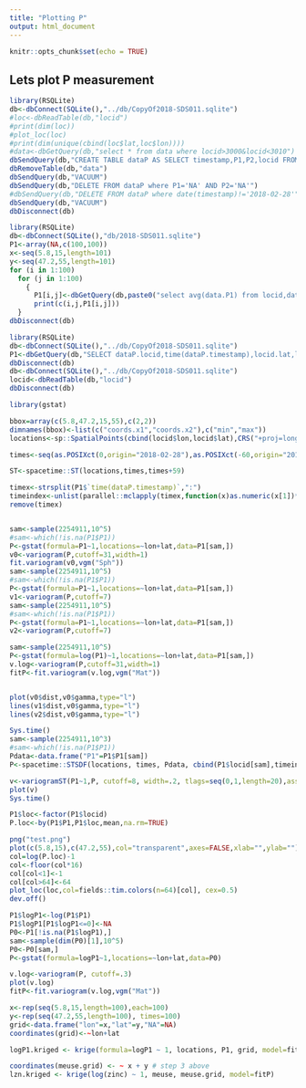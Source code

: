 ```yaml
---
title: "Plotting P"
output: html_document
---
```


```r
knitr::opts_chunk$set(echo = TRUE)
```

## Lets plot P measurement

```r
library(RSQLite)
db<-dbConnect(SQLite(),"../db/CopyOf2018-SDS011.sqlite")
#loc<-dbReadTable(db,"locid")
#print(dim(loc))
#plot_loc(loc)
#print(dim(unique(cbind(loc$lat,loc$lon))))
#data<-dbGetQuery(db,"select * from data where locid>3000&locid<3010")
dbSendQuery(db,"CREATE TABLE dataP AS SELECT timestamp,P1,P2,locid FROM data")
dbRemoveTable(db,"data")
dbSendQuery(db,"VACUUM")
dbSendQuery(db,"DELETE FROM dataP where P1='NA' AND P2='NA'")
#dbSendQuery(db,"DELETE FROM dataP where date(timestamp)!='2018-02-28'")
dbSendQuery(db,"VACUUM")
dbDisconnect(db)
```

```r
library(RSQLite)
db<-dbConnect(SQLite(),"db/2018-SDS011.sqlite")
P1<-array(NA,c(100,100))
x<-seq(5.8,15,length=101)
y<-seq(47.2,55,length=101)
for (i in 1:100)
  for (j in 1:100)
    {
      P1[i,j]<-dbGetQuery(db,paste0("select avg(data.P1) from locid,data where locid.id=data.locid AND locid.lon>",x[i]," AND locid.lon<=",x[i+1]," AND locid.lat>",y[j]," AND locid.lat<",y[j+1]))[1,1]
      print(c(i,j,P1[i,j]))
  }
dbDisconnect(db)
```

```r
library(RSQLite)
db<-dbConnect(SQLite(),"../db/CopyOf2018-SDS011.sqlite")
P1<-dbGetQuery(db,"SELECT dataP.locid,time(dataP.timestamp),locid.lat,locid.lon,dataP.P1 from dataP,locid where date(timestamp)='2018-02-28' and locid.id=dataP.locid")
dbDisconnect(db)
db<-dbConnect(SQLite(),"../db/CopyOf2018-SDS011.sqlite")
locid<-dbReadTable(db,"locid")
dbDisconnect(db)

library(gstat)

bbox=array(c(5.8,47.2,15,55),c(2,2))
dimnames(bbox)<-list(c("coords.x1","coords.x2"),c("min","max"))
locations<-sp::SpatialPoints(cbind(locid$lon,locid$lat),CRS("+proj=longlat +datum=WGS84"),bbox=bbox)

times<-seq(as.POSIXct(0,origin="2018-02-28"),as.POSIXct(-60,origin="2018-03-01"),by="min")

ST<-spacetime::ST(locations,times,times+59)

timex<-strsplit(P1$`time(dataP.timestamp)`,":")
timeindex<-unlist(parallel::mclapply(timex,function(x)as.numeric(x[1])*60+as.numeric(x[2])))+1
remove(timex)


sam<-sample(2254911,10^5)
#sam<-which(!is.na(P1$P1))
P<-gstat(formula=P1~1,locations=~lon+lat,data=P1[sam,])
v0<-variogram(P,cutoff=31,width=1)
fit.variogram(v0,vgm("Sph"))
sam<-sample(2254911,10^5)
#sam<-which(!is.na(P1$P1))
P<-gstat(formula=P1~1,locations=~lon+lat,data=P1[sam,])
v1<-variogram(P,cutoff=7)
sam<-sample(2254911,10^5)
#sam<-which(!is.na(P1$P1))
P<-gstat(formula=P1~1,locations=~lon+lat,data=P1[sam,])
v2<-variogram(P,cutoff=7)

sam<-sample(2254911,10^5)
P<-gstat(formula=log(P1)~1,locations=~lon+lat,data=P1[sam,])
v.log<-variogram(P,cutoff=31,width=1)
fitP<-fit.variogram(v.log,vgm("Mat"))


plot(v0$dist,v0$gamma,type="l")
lines(v1$dist,v0$gamma,type="l")
lines(v2$dist,v0$gamma,type="l")

Sys.time()
sam<-sample(2254911,10^3)
#sam<-which(!is.na(P1$P1))
Pdata<-data.frame("P1"=P1$P1[sam])
P<-spacetime::STSDF(locations, times, Pdata, cbind(P1$locid[sam],timeindex[sam]))

v<-variogramST(P1~1,P, cutoff=8, width=.2, tlags=seq(0,1,length=20),assumeRegular = TRUE, na.omit=TRUE)
plot(v)
Sys.time()
```


```r
P1$loc<-factor(P1$locid)
P.loc<-by(P1$P1,P1$loc,mean,na.rm=TRUE)
```
```r
png("test.png")
plot(c(5.8,15),c(47.2,55),col="transparent",axes=FALSE,xlab="",ylab="")
col=log(P.loc)-1
col<-floor(col*16)
col[col<1]<-1
col[col>64]<-64
plot_loc(loc,col=fields::tim.colors(n=64)[col], cex=0.5)
dev.off()
```

```r
P1$logP1<-log(P1$P1)
P1$logP1[P1$logP1<=0]<-NA
P0<-P1[!is.na(P1$logP1),]
sam<-sample(dim(P0)[1],10^5)
P0<-P0[sam,]
P<-gstat(formula=logP1~1,locations=~lon+lat,data=P0)

v.log<-variogram(P, cutoff=.3)
plot(v.log)
fitP<-fit.variogram(v.log,vgm("Mat"))

x<-rep(seq(5.8,15,length=100),each=100)
y<-rep(seq(47.2,55,length=100), times=100)
grid<-data.frame("lon"=x,"lat"=y,"NA"=NA)
coordinates(grid)<-~lon+lat

logP1.kriged <- krige(formula=logP1 ~ 1, locations, P1, grid, model=fitP)

coordinates(meuse.grid) <- ~ x + y # step 3 above
lzn.kriged <- krige(log(zinc) ~ 1, meuse, meuse.grid, model=fitP)
```